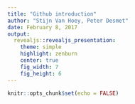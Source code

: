 ```yaml
---
title: "Github introduction"
author: "Stijn Van Hoey, Peter Desmet"
date: February 8, 2017
output:
  revealjs::revealjs_presentation:
    theme: simple
    highlight: zenburn
    center: true
    fig_width: 7
    fig_height: 6    
---
```


```r
knitr::opts_chunk$set(echo = FALSE)
```


